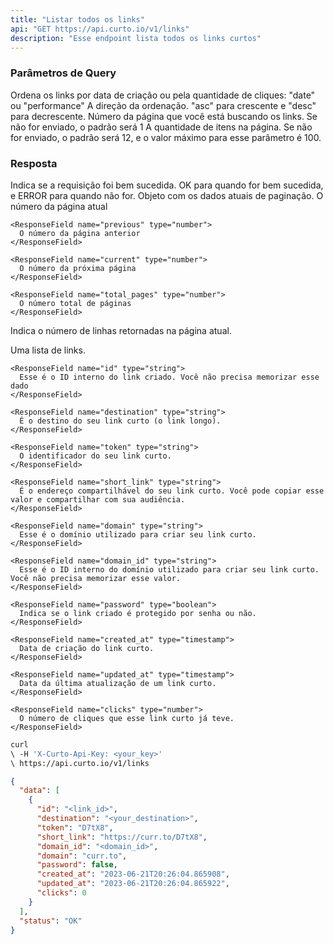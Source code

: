 ```yaml
---
title: "Listar todos os links"
api: "GET https://api.curto.io/v1/links"
description: "Esse endpoint lista todos os links curtos"
---
```


### Parâmetros de Query

<ParamField body="sort_by" type="enum">
  Ordena os links por data de criação ou pela quantidade de cliques: "date" ou "performance"
</ParamField>

<ParamField body="sort_direction" type="enum">
  A direção da ordenação. "asc" para crescente e "desc" para decrescente.
</ParamField>

<ParamField body="page" type="number">
  Número da página que você está buscando os links. Se não for enviado, o padrão será 1
</ParamField>

<ParamField body="page_size" type="number">
  A quantidade de itens na página. Se não for enviado, o padrão será 12, e o valor máximo para esse parâmetro é 100.
</ParamField>

### Resposta

<ResponseField name="status" type="string">
  Indica se a requisição foi bem sucedida. OK para quando for bem sucedida, e ERROR para quando não for.
</ResponseField>

<ResponseField name="pagination" type="object">
  Objeto com os dados atuais de paginação.

  <Expandable title="Pagination Object">
    <ResponseField name="current" type="number">
      O número da página atual
    </ResponseField>

    <ResponseField name="previous" type="number">
      O número da página anterior
    </ResponseField>

    <ResponseField name="current" type="number">
      O número da próxima página
    </ResponseField>

    <ResponseField name="total_pages" type="number">
      O número total de páginas
    </ResponseField>
  </Expandable>
</ResponseField>

<ResponseField name="total_rows" type="number">
  Indica o número de linhas retornadas na página atual.
</ResponseField>

<ResponseField name="data" type="array">

  Uma lista de links.

  <Expandable title="Link Object">

    <ResponseField name="id" type="string">
      Esse é o ID interno do link criado. Você não precisa memorizar esse dado
    </ResponseField>

    <ResponseField name="destination" type="string">
      É o destino do seu link curto (o link longo).
    </ResponseField>

    <ResponseField name="token" type="string">
      O identificador do seu link curto.
    </ResponseField>

    <ResponseField name="short_link" type="string">
      É o endereço compartilhável do seu link curto. Você pode copiar esse valor e compartilhar com sua audiência.
    </ResponseField>

    <ResponseField name="domain" type="string">
      Esse é o domínio utilizado para criar seu link curto. 
    </ResponseField>

    <ResponseField name="domain_id" type="string">
      Esse é o ID interno do domínio utilizado para criar seu link curto. Você não precisa memorizar esse valor.
    </ResponseField>

    <ResponseField name="password" type="boolean">
      Indica se o link criado é protegido por senha ou não.
    </ResponseField>

    <ResponseField name="created_at" type="timestamp">
      Data de criação do link curto.
    </ResponseField>

    <ResponseField name="updated_at" type="timestamp">
      Data da última atualização de um link curto.
    </ResponseField>

    <ResponseField name="clicks" type="number">
      O número de cliques que esse link curto já teve.
    </ResponseField>

  </Expandable>

</ResponseField>

<RequestExample>

```bash
curl 
\ -H 'X-Curto-Api-Key: <your_key>' 
\ https://api.curto.io/v1/links
```

</RequestExample>

<ResponseExample>

```json Response
{
  "data": [
    {
      "id": "<link_id>",
      "destination": "<your_destination>",
      "token": "D7tX8",
      "short_link": "https://curr.to/D7tX8",
      "domain_id": "<domain_id>",
      "domain": "curr.to",
      "password": false,
      "created_at": "2023-06-21T20:26:04.865908",
      "updated_at": "2023-06-21T20:26:04.865922",
      "clicks": 0
    }
  ],
  "status": "OK"
}
```

</ResponseExample>
